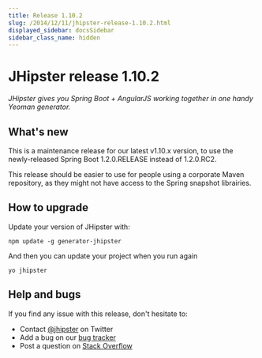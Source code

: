 ```yaml
---
title: Release 1.10.2
slug: /2014/12/11/jhipster-release-1.10.2.html
displayed_sidebar: docsSidebar
sidebar_class_name: hidden
---
```


JHipster release 1.10.2
==================

*JHipster gives you Spring Boot + AngularJS working together in one handy Yeoman generator.*

What's new
----------

This is a maintenance release for our latest v1.10.x version, to use the newly-released Spring Boot 1.2.0.RELEASE instead of 1.2.0.RC2.

This release should be easier to use for people using a corporate Maven repository, as they might not have access to the Spring snapshot librairies.

How to upgrade
------------

Update your version of JHipster with:

```
npm update -g generator-jhipster
```

And then you can update your project when you run again

```
yo jhipster
```

Help and bugs
--------------

If you find any issue with this release, don't hesitate to:

- Contact [@jhipster](https://twitter.com/jhipster) on Twitter
- Add a bug on our [bug tracker](https://github.com/jhipster/generator-jhipster/issues?state=open)
- Post a question on [Stack Overflow](http://stackoverflow.com/tags/jhipster/info)
